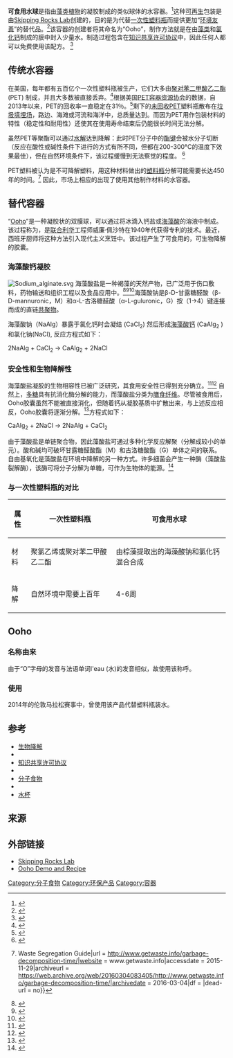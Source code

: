 '''可食用水球'''是指由[[藻类植物|藻类植物]]的凝胶制成的类似球体的水容器。<ref>{{cite web|url=https://www.fastcompany.com/40403025/this-edible-water-bottle-is-how-youll-drink-in-the-future|title=This Edible Water Bottle Is How You’ll Drink In The Future|last1=Peters|first1=Adele|website=Fast Company|publisher=Fast Company|accessdate=25 March 2020|archive-date=2020-11-12|archive-url=https://web.archive.org/web/20201112043039/https://www.fastcompany.com/40403025/this-edible-water-bottle-is-how-youll-drink-in-the-future|dead-url=no}}</ref>这种[[可再生|可再生]]包装是由[[Skipping_Rocks_Lab|Skipping Rocks Lab]]创建的，目的是为代替[[宝特瓶|一次性塑料瓶]]而提供更加“[[环境友善|环境友善]]”的替代品。<ref>{{Cite web|title = Ooho! the edible water bottle|url = http://www.skippingrockslab.com|website = www.skippingrocksla.com|accessdate = 2015-11-28|archiveurl = https://web.archive.org/web/20151208140733/http://www.skippingrockslab.com/|archivedate = 2015-12-08|df = |dead-url = no}}</ref>该容器的创建者将其命名为“Ooho”，制作方法就是在由[[藻类|藻类]]和[[氯化钙|氯化钙]]制成的膜中封入少量水。制造过程包含在[[知识共享许可协议|知识共享许可协议]]中，因此任何人都可以免费使用该配方。 <ref>{{Cite web|url = https://www.youtube.com/watch?v=kIXkGdEIB-o|title = Ooho|date = |accessdate = |website = |publisher = |last = García González|first = Rodrigo|archiveurl = https://web.archive.org/web/20160310132528/https://www.youtube.com/watch?v=kIXkGdEIB-o|archivedate = 2016-03-10|df = |dead-url = no}}</ref>

== 传统水容器==
在美国，每年都有五百亿个一次性塑料瓶被生产，它们大多由[[聚对苯二甲酸乙二酯|聚对苯二甲酸乙二酯]] (PET) 制成，并且大多数被直接丢弃。<ref>{{Cite web|url=http://news.nationalgeographic.com/news/2010/03/100310/why-tap-water-is-better/|title=Why Tap Water Is Better.|last=|first=|date=2010-03-13|website=National Geographic|archive-url=https://web.archive.org/web/20151109194813/http://news.nationalgeographic.com/news/2010/03/100310/why-tap-water-is-better/|archive-date=2015-11-09|accessdate=2015-11-29|df=|dead-url=no}}</ref>根据美国[[PET容器资源协会|PET容器资源协会]]的数据，自2013年以来，PET的回收率一直稳定在31％。<ref>{{Cite web|url = http://www.napcor.com/pdf/|title = 2014 U.S. PET container recycling rate holds at 31%|date = 2015-10-13|accessdate = 2015-10-25|website = National Association for PET Container Resources|publisher = |last = Moore|first = Rick|archiveurl = https://web.archive.org/web/20151124163829/http://www.napcor.com/pdf/RRate2014_PR-FINAL.pdf|archivedate = 2015-11-24|df = |dead-url = no}}</ref>剩下的[[塑料污染|未回收]]PET塑料瓶散布在[[垃圾填埋场|垃圾填埋场]]，路边、海滩或河流和海洋中，总质量达到{{convert|4,000,000,000|lb|kg}}。而因为PET用作包装材料的特性（稳定性和耐用性）还使其在使用寿命结束后仍能很长时间无法分解。

虽然PET等聚酯可以通过[[水解|水解]]达到降解：此时PET分子中的[[酯#酯的水解|酯键]]会被水分子切断（反应在酸性或碱性条件下进行的方式有所不同，但都在200-300°C的温度下效果最佳），但在自然环境条件下，该过程缓慢到无法察觉的程度。
<ref>{{Cite journal|title = A review on the potential biodegradability of poly(ethylene terephthalate)|last = Kint*|first = Darwin|date = 1999|journal = Polymer International|volume = 48|issue = 5|pages = 346–352|doi = 10.1002/(SICI)1097-0126(199905)48:5<346::AID-PI156>3.0.CO;2-N|pmid = |df = }}</ref>

PET塑料被认为是不可降解塑料，用这种材料做出的[[塑料瓶|塑料瓶]]分解可能需要长达450年的时间。<ref>{{Cite web|title = Garbage Decomposition Time {{!}} Waste Segregation Guide|url = http://www.getwaste.info/garbage-decomposition-time/|website = www.getwaste.info|accessdate = 2015-11-29|archiveurl = https://web.archive.org/web/20160304083405/http://www.getwaste.info/garbage-decomposition-time/|archivedate = 2016-03-04|df = |dead-url = no}}</ref> 因此，市场上相应的出现了使用其他制作材料的水容器。

== 替代容器 ==
{{main|Ooho}}
“[[Ooho|Ooho]]”是一种凝胶状的双膜球，可以通过将冰滴入钙盐或[[海藻酸|海藻酸]]的溶液中制成。该过程称为{{link-en|Spherification}}，是[[联合利华|联合利华]]工程师威廉·佩沙特在1940年代获得专利的技术。最近，西班牙厨师{{link-en|费兰·阿德里亚|Ferran Adrià}}将这种方法引入现代主义烹饪中。该过程产生了可食用的，可生物降解的胶囊。

=== 海藻酸钙凝胶 ===
[[File:Sodium_alginate.svg|thumb]]
海藻酸盐是一种褐藻的天然产物，已广泛用于伤口敷料，药物输送和组织工程以及食品应用中。<ref>{{Cite journal|title = Development of two alginate-based wound dressings|journal = Journal of Materials Science: Materials in Medicine|date = 2008-02-12|issn = 0957-4530|pages = 2503–2513|volume = 19|issue = 6|doi = 10.1007/s10856-008-3389-2|pmid = 18266085|first = Chih-Tung|last = Chiu|first2 = Jui-Sheng|last2 = Lee|first3 = Chi-Shung|last3 = Chu|first4 = Yi-Pin|last4 = Chang|first5 = Yng-Jiin|last5 = Wang}}</ref><ref>{{Cite journal|title = Alginate in Drug Delivery Systems|journal = Drug Development and Industrial Pharmacy|date = 2002-01-01|issn = 0363-9045|pmid = 12149954|pages = 621–630|volume = 28|issue = 6|doi = 10.1081/DDC-120003853|first = Hanne Hjorth|last = Tønnesen|first2 = Jan|last2 = Karlsen}}</ref><ref>{{Cite journal|title = Cell-interactive Alginate Hydrogels for Bone Tissue Engineering|url = https://archive.org/details/sim_journal-of-dental-research_2001-11_80_11/page/2025|journal = Journal of Dental Research|date = 2001-11-01|issn = 0022-0345|pmid = 11759015|pages = 2025–2029|volume = 80|issue = 11|doi = 10.1177/00220345010800111501|first = E.|last = Alsberg|first2 = K. W.|last2 = Anderson|first3 = A.|last3 = Albeiruti|first4 = R. T.|last4 = Franceschi|first5 = D. J.|last5 = Mooney}}</ref>海藻酸钠是β-D-甘露糖醛酸（β-D-mannuronic，M）和α-L-古洛糖醛酸（α-L-guluronic，G）按（1→4）键连接而成的直链[[共聚物|共聚物]]。 

海藻酸钠（NaAlg）暴露于氯化钙时会凝结 (CaCl<sub>2</sub>) 然后形成[[海藻酸钙|海藻酸钙]] (CaAlg<sub>2</sub> ) 和氯化钠(NaCl), 反应方程式如下：

2NaAlg + CaCl<sub>2</sub> → CaAlg<sub>2</sub> + 2NaCl

=== 安全性和生物降解性 ===
海藻酸盐凝胶的生物相容性已被广泛研究，其食用安全性已得到充分确立。<ref>{{Cite journal|title = Alginate: Properties and biomedical applications|journal = Progress in Polymer Science|date = 2012-01-01|pmc = 3223967|pmid = 22125349|pages = 106–126|volume = 37|issue = 1|doi = 10.1016/j.progpolymsci.2011.06.003|first = Kuen Yong|last = Lee|first2 = David J.|last2 = Mooney}}</ref><ref>{{Cite web|title = CALCIUM ALGINATE - National Library of Medicine HSDB Database|url = http://toxnet.nlm.nih.gov/cgi-bin/sis/search/a?dbs+hsdb:@term+@DOCNO+1911|website = toxnet.nlm.nih.gov|accessdate = 2015-11-29|archiveurl = https://web.archive.org/web/20171115002058/https://toxnet.nlm.nih.gov/cgi-bin/sis/search/a?dbs+hsdb:@term+@DOCNO+1911|archivedate = 2017-11-15|df = |dead-url = no}}</ref> 自然上，[[多糖|多糖]]具有抗消化酶分解的能力，而藻酸盐分类为[[膳食纤维|膳食纤维]]。尽管被食用后，Ooho胶囊虽然不能被直接消化，但随着钙从凝胶基质中扩散出来，与上述反应相反，Ooho胶囊将逐渐分解。<ref>{{Cite journal|title = Degradation of Partially Oxidized Alginate and Its Potential Application for Tissue Engineering|journal = Biotechnology Progress|date = 2001-01-01|issn = 1520-6033|pages = 945–950|volume = 17|issue = 5|doi = 10.1021/bp010070p|pmid = 11587588|first = Kamal H.|last = Bouhadir|first2 = Kuen Yong|last2 = Lee|first3 = Eben|last3 = Alsberg|first4 = Kelly L.|last4 = Damm|first5 = Kenneth W.|last5 = Anderson|first6 = David J.|last6 = Mooney|df = }}</ref>方程式如下：

CaAlg<sub>2</sub>   + 2NaCl  →  2NaAlg + CaCl<sub>2</sub>

由于藻酸盐是单链聚合物，因此藻酸盐可通过多种化学反应解聚（分解成较小的单元）。酸和碱均可破坏甘露糖醛酸酯（M）和古洛糖酸酯（G）单体之间的联系。自由基氧化是藻酸盐在环境中降解的另一种方式。许多细菌会产生一种酶（藻酸盐裂解酶），该酶可将分子分解为单糖，可作为生物体的能源。<ref>{{Cite book|title = Polysaccharides and Polyamides in the Food Industry|last = Steinbüchel|first = Alexander|publisher = Wiley-Blackwell|year = 2005|isbn = 978-3-527-31345-7|location = |pages = 222}}</ref>

===与一次性塑料瓶的对比===
{| class="wikitable"
|-
! 属性 !! 一次性塑料瓶 !! 可食用水球
|-
| 材料 || 聚氯乙烯或聚对苯二甲酸乙二酯 || 由棕藻提取出的海藻酸钠和氯化钙混合合成
|-
| 降解 || 自然环境中需要上百年 || 4-6周
|}

==Ooho==

===名称由来===
由于“O”字母的发音与法语单词l'eau (水)的发音相似，故使用该称呼。
===使用===
2014年的伦敦马拉松赛事中，曾使用该产品代替塑料瓶装水。

== 参考 ==
{{div col|colwidth=30em}}
* [[生物降解|生物降解]]
* {{link-en|海藻酸钙|Calcium alginate}}
* [[知识共享许可协议|知识共享许可协议]]
* {{link-en|低塑料成分水瓶|Low plastic water bottle}}
* [[分子食物|分子食物]]
* {{link-en|球体胶状物|Spherification}}
* [[水杯|水杯]]
{{div col end}}

== 来源 ==
{{reflist}}

== 外部链接 ==
* [http://www.oohowater.com Skipping Rocks Lab] {{Wayback|url=http://www.oohowater.com/ |date=20210210232125 }}
* [https://www.youtube.com/watch?v=kIXkGdEIB-o Ooho Demo and Recipe]{{Wayback|url=https://www.youtube.com/watch?v=kIXkGdEIB-o |date=20160310132528 }}



[[Category:分子食物|Category:分子食物]]
[[Category:环保产品|Category:环保产品]]
[[Category:容器|Category:容器]]